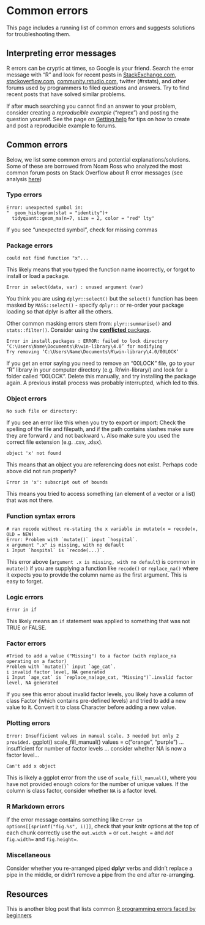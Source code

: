 
# Common errors  

This page includes a running list of common errors and suggests solutions for troubleshooting them.  


## Interpreting error messages  

R errors can be cryptic at times, so Google is your friend. Search the error message with "R" and look for recent posts in [StackExchange.com](StackExchange.com), [stackoverflow.com](stackoverflow.com), [community.rstudio.com](community.rstudio.com), twitter (#rstats), and other forums used by programmers to filed questions and answers. Try to find recent posts that have solved similar problems.  

If after much searching you cannot find an answer to your problem, consider creating a *reproducible example* ("reprex") and posting the question yourself. See the page on [Getting help](help.qmd) for tips on how to create and post a reproducible example to forums. 


## Common errors  

Below, we list some common errors and potential explanations/solutions. Some of these are borrowed from Noam Ross who analyzed the most common forum posts on Stack Overflow about R error messages (see analysis [here](https://github.com/noamross/zero-dependency-problems/blob/master/misc/stack-overflow-common-r-errors.md))  


### Typo errors {.unnumbered}  

```
Error: unexpected symbol in:
"  geom_histogram(stat = "identity")+
  tidyquant::geom_ma(n=7, size = 2, color = "red" lty"
```
If you see "unexpected symbol", check for missing commas  



### Package errors {.unnumbered}  

```
could not find function "x"...
```
This likely means that you typed the function name incorrectly, or forgot to install or load a package.


```
Error in select(data, var) : unused argument (var)
```
You think you are using `dplyr::select()` but the `select()` function has been masked by `MASS::select()` - specify `dplyr::` or re-order your package loading so that dplyr is after all the others.

Other common masking errors stem from: `plyr::summarise()` and `stats::filter()`. Consider using the [**conflicted** package](https://www.tidyverse.org/blog/2018/06/conflicted/).




```
Error in install.packages : ERROR: failed to lock directory ‘C:\Users\Name\Documents\R\win-library\4.0’ for modifying
Try removing ‘C:\Users\Name\Documents\R\win-library\4.0/00LOCK’
```

If you get an error saying you need to remove an "00LOCK" file, go to your "R" library in your computer directory (e.g. R/win-library/) and look for a folder called "00LOCK". Delete this manually, and try installing the package again. A previous install process was probably interrupted, which led to this.  




### Object errors {.unnumbered}  

```
No such file or directory:
```
If you see an error like this when you try to export or import: Check the spelling of the file and filepath, and if the path contains slashes make sure they are forward `/` and not backward `\`. Also make sure you used the correct file extension (e.g. .csv, .xlsx).  


```
object 'x' not found 
```
This means that an object you are referencing does not exist. Perhaps code above did not run properly?  


```
Error in 'x': subscript out of bounds
```
This means you tried to access something (an element of a vector or a list) that was not there.  




### Function syntax errors {.unnumbered}

```
# ran recode without re-stating the x variable in mutate(x = recode(x, OLD = NEW)
Error: Problem with `mutate()` input `hospital`.
x argument ".x" is missing, with no default
i Input `hospital` is `recode(...)`.
```
This error above (`argument .x is missing, with no default`) is common in `mutate()` if you are supplying a function like `recode()` or `replace_na()` where it expects you to provide the column name as the first argument. This is easy to forget.  



### Logic errors {.unnumbered}  

```
Error in if
```

This likely means an `if` statement was applied to something that was not TRUE or FALSE.  


### Factor errors {.unnumbered}  

```
#Tried to add a value ("Missing") to a factor (with replace_na operating on a factor)
Problem with `mutate()` input `age_cat`.
i invalid factor level, NA generated
i Input `age_cat` is `replace_na(age_cat, "Missing")`.invalid factor level, NA generated
```
If you see this error about invalid factor levels, you likely have a column of class Factor (which contains pre-defined levels) and tried to add a new value to it. Convert it to class Character before adding a new value.  


### Plotting errors {.unnumbered}  

`Error: Insufficient values in manual scale. 3 needed but only 2 provided.`
ggplot() scale_fill_manual() values = c("orange", "purple") ... insufficient for number of factor levels ... consider whether NA is now a factor level...

```
Can't add x object
```
This is likely a ggplot error from the use of `scale_fill_manual()`, where you have not provided enough colors for the number of unique values. If the column is class factor, consider whether `NA` is a factor level.


### R Markdown errors {.unnumbered}  

If the error message contains something like `Error in options[[sprintf("fig.%s", i)]]`, check that your knitr options at the top of each chunk correctly use the `out.width = ` or `out.height = ` and *not* `fig.width=` and `fig.height=`.

### Miscellaneous {.unnumbered}  

Consider whether you re-arranged piped **dplyr** verbs and didn't replace a pipe in the middle, or didn't remove a pipe from the end after re-arranging.

 


<!-- ======================================================= -->
## Resources { }

This is another blog post that lists common [R programming errors faced by beginners](https://www.r-bloggers.com/2016/06/common-r-programming-errors-faced-by-beginners/)
